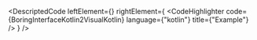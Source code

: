 
<DescriptedCode
  leftElement={<BoringInterfaceKotlin2Desc />}
  rightElement={
    <CodeHighlighter
      code={BoringInterfaceKotlin2VisualKotlin}
      language={"kotlin"}
      title={"Example"}
    />
  }
/>
